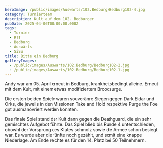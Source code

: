 ```yaml
---
heroImage: /public/images/Auswarts/102.Bedburg/Bedburg102-4.jpg
category: Turnierteam
description: Kult auf dem 102. Bedburger
pubDate: 2025-04-06T00:00:00.000Z
tags:
  - Turnier
  - RTT
  - Bedburg
  - Auswärts
  - SiSu
title: Bitte ein Bedburg
galleryImages:
  - /public/images/Auswarts/102.Bedburg/Bedburg102-2.jpg
  - /public/images/Auswarts/102.Bedburg/Bedburg102-1.jpg
---
```


Andy war am 05. April erneut in Bedburg, krankheitsbedingt alleine. Erneut mit dem Kult, mit einem etwas modifiziertem Broodsurge.

Die ersten beiden Spiele waren souveränre Siegen gegen Dark Eldar und Orks, die jeweils in den Missionen Take and Hold respektive Purge the Foe gut ausmanövriert werden konnten.

Das finale Spiel stand der Kult dann gegen die Deathguard, die ein sehr gemischtes Aufgebot führte. Das Spiel blieb bis Runde 4 untentschieden, obowhl der Vorsprung des Klutes schmolz sowie die Armee schon besiegt war. Es wurde aber die fünfte noch gezählt, und somit eine knappe Niederlage. Am Ende reichte es für den 14. Platz bei 50 Teilnehmern.
